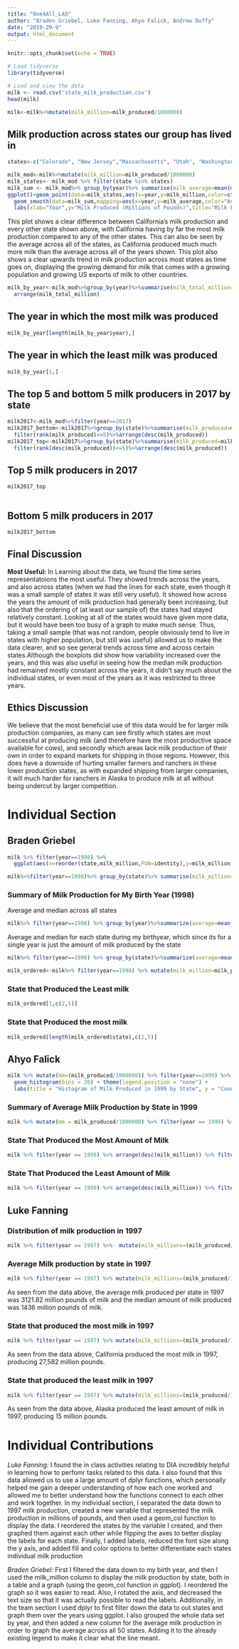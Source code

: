 ---
title: "One4All_LA5"
author: "Braden Griebel, Luke Fanning, Ahyo Falick, Andrew Duffy"
date: "2019-29-9"
output: html_document
---

```{r setup, include=FALSE}
knitr::opts_chunk$set(echo = TRUE)
```

```{r, warning=FALSE, message=FALSE}
# Load tidyverse
library(tidyverse)

# Load and view the data
milk <- read.csv('state_milk_production.csv')
head(milk)

milk<-milk%>%mutate(milk_million=milk_produced/1000000)
```


## Milk production across states our group has lived in 

```{r  warning=FALSE, message=FALSE}
states<-c("Colorado", "New Jersey","Massachusetts", "Utah", "Washington", "California","Maryland")
```

```{r warning=FALSE, message=FALSE}
milk_mod<-milk%>%mutate(milk_million=milk_produced/1000000)
milk_states<- milk_mod %>% filter(state %in% states)
milk_sum <- milk_mod%>% group_by(year)%>% summarise(milk_average=mean(milk_million))
ggplot()+geom_point(data=milk_states,aes(x=year,y=milk_million,color=state))+
  geom_smooth(data=milk_sum,mapping=aes(x=year,y=milk_average,color="Average all States"),se=FALSE)+
  labs(xlab="Year",y="Milk Produced (Millions of Pounds)",title="Milk Production by Year")

```

This plot shows a clear difference between California's milk production and every other state shown above, with California having by far the most milk production compared to any of the other states. This can also be seen by the average across all of the states, as California produced much much more milk than the average across all of the years shown. This plot also shows a clear upwards trend in milk production across most states as time goes on, displaying the growing demand for milk that comes with a growing population and growing US exports of milk to other countries. 


```{r warning=FALSE, message=FALSE}
milk_by_year<-milk_mod%>%group_by(year)%>%summarise(milk_total_million=sum(milk_million))%>%
  arrange(milk_total_million)
```

## The year in which the most milk was produced

```{r warning=FALSE, message=FALSE}
milk_by_year[length(milk_by_year$year),]
```

## The year in which the least milk was produced

```{r warning=FALSE, message=FALSE}
milk_by_year[1,]
```

## The top 5 and bottom 5 milk producers in 2017 by state

```{r warning=FALSE, message=FALSE}
milk2017<-milk_mod%>%filter(year==2017)
milk2017_bottom<-milk2017%>%group_by(state)%>%summarise(milk_produced=milk_million)%>%
  filter(rank(milk_produced)<=5)%>%arrange(desc(milk_produced))
milk2017_top<-milk2017%>%group_by(state)%>%summarise(milk_produced=milk_million)%>%
  filter(rank(desc(milk_produced))<=5)%>%arrange(desc(milk_produced))

```

## Top 5 milk producers in 2017

```{r warning=FALSE, message=FALSE}

milk2017_top
  
```

## Bottom 5 milk producers in 2017

```{r warning=FALSE, message=FALSE}
milk2017_bottom
```

## Final Discussion

**Most Useful:** In Learning about the data, we found the time series representatoions the most useful. They showed trends across the years, and also across states (when we had the lines for each state, even though it was a small sample of states it was still very useful). It showed how across the years the amount of milk production had generally been increasing, but also that the ordering of (at least our sample of) the states had stayed relatively constant. Looking at all of the states would have given more data, but it would have been too busy of a graph to make much sense. Thus, taking a small sample (that was not random, people obviously tend to live in states with higher population, but still was useful) allowed us to make the data clearer, and so see general trends across time and across certain states.Although the boxplots did show how variability increased over the years, and this was also useful in seeing how the median milk production had remained mostly constant across the years, it didn't say much about the individual states, or even most of the years as it was restricted to three years.   




## Ethics Discussion

We believe that the most beneficial use of this data would be for larger milk production companies, as many can see firstly which states are most successful at producing milk (and therefore have the most productive space available for cows), and secondly which areas lack milk production of their own in order to expand markets for shipping in those regions. However, this does have a downside of hurting smaller farmers and ranchers in these lower production states, as with expanded shipping from larger companies, it will much harder for ranchers in Alaska to produce milk at all without being undercut by larger competition. 

# Individual Section


## Braden Griebel


```{r warning=FALSE, message=FALSE}
milk %>% filter(year==1998) %>%
  ggplot(aes(x=reorder(state,milk_million,FUN=identity),y=milk_million))+geom_col(width=1,color="white")+coord_flip(ylim=c(1100,27000))+labs(y="Milk Produced (Millions of Pounds)",x="State", title="Milk Production by State in 1998")+ theme( axis.text.y = element_text(size=5))

milk%>%filter(year==1998)%>% group_by(state)%>% summarise(milk_million=milk_million)%>%arrange(desc(milk_million))%>%as_tibble()%>%print()

```


### Summary of Milk Production for My Birth Year (1998)

Average and median across all states
```{r warning=FALSE, message=FALSE}
milk%>% filter(year==1998) %>% group_by(year)%>%summarize(average=mean(milk_million),median=median(milk_million))%>%as_tibble()%>%print()
```

Average and median for each state during my birthyear, which since its for a single year is just the amount of milk produced by the state
```{r}
milk%>% filter(year==1998) %>% group_by(state)%>%summarize(average=mean(milk_million),median=median(milk_million))%>%as_tibble()%>%print()
```



```{r warning=FALSE, message=FALSE}
milk_ordered<-milk%>% filter(year==1998) %>% mutate(milk_million=milk_produced/1000000)%>%group_by(state)%>%arrange(milk_million)
```

### State that Produced the Least milk

```{r warning=FALSE, message=FALSE}
milk_ordered[1,c(2,5)]
```

### State that Produced the most milk
```{r warning=FALSE, message=FALSE}
milk_ordered[length(milk_ordered$state),c(2,5)]
```

## Ahyo Falick

```{r warning=FALSE, message=FALSE}
milk %>% mutate(mm=(milk_produced/1000000)) %>% filter(year==1999) %>% ggplot(aes(x = mm, color = state)) +
  geom_histogram(bins = 20) + theme(legend.position = "none") +
  labs(title = "Histogram of Milk Produced in 1999 by State", y = "Count", x = "Milk Produced (Millions)")
```

### Summary of Average Milk Production by State in 1999

```{r warning=FALSE, message=FALSE}
milk %>% mutate(mm = milk_produced/1000000) %>% filter(year == 1999) %>% group_by(state) %>% summarize(average=mean(mm),median=median(mm))%>%as_tibble()%>%print()
```

### State That Produced the Most Amount of Milk

```{r warning=FALSE, message=FALSE}
milk %>% filter(year == 1999) %>% arrange(desc(milk_million)) %>% filter(state == "California")

```

### State That Produced the Least Amount of Milk


```{r warning=FALSE, message=FALSE}
milk %>% filter(year == 1999) %>% arrange(desc(milk_million)) %>% filter(state == "Alaska")

```

## Luke Fanning

### Distribution of milk production in 1997

```{r warning=FALSE, message=FALSE}
milk %>% filter(year == 1997) %>%  mutate(milk_millions=(milk_produced/1000000)) %>% group_by(state) %>% arrange(milk_millions) %>% ggplot(mapping = aes(x=reorder(state,milk_millions), y=milk_millions, fill = milk_millions, color = state)) + geom_col() + coord_flip() + scale_fill_gradient( low = "red", high = "blue") +  labs(x= "State", y = "Milk produced, in millions of pounds", title = "Milk produced by state in 1997") + theme(legend.position = "none", axis.text.y = element_text(size=6))

```


### Average Milk production by state in 1997

```{r warning=FALSE, message=FALSE}
milk %>% filter(year == 1997) %>% mutate(milk_millions=(milk_produced/1000000)) %>% summarize (mean(milk_millions), median(milk_millions))
```
As seen from the data above, the average milk produced per state in 1997 was 3121.82 million pounds of milk and the median amount of milk produced was 1436 million pounds of milk.

### State that produced the most milk in 1997

```{r warning=FALSE, message=FALSE}
milk %>% filter(year == 1997) %>% mutate(milk_millions=(milk_produced/1000000)) %>% group_by(state) %>% summarise(milk_produced_millions=max(milk_millions)) %>% arrange(desc(milk_produced_millions))
```
As seen from the data above, California produced the most milk in 1997, producing 27,582 million pounds.

### State that produced the least milk in 1997

```{r warning=FALSE, message=FALSE}
milk %>% filter(year == 1997) %>% mutate(milk_millions=(milk_produced/1000000)) %>% group_by(state) %>% summarise(milk_produced_millions=max(milk_millions)) %>% arrange(milk_produced_millions)
```
As seen from the data above, Alaska produced the least amount of milk in 1997, producing 15 million pounds.





# Individual Contributions

*Luke Fanning:* I found the in class activities relating to DIA incredibly helpful in learning how to perfomr tasks related to this data. I also found that this data allowed us to use a large amount of dplyr functions, which personally helped me gain a deeper understanding of how each one worked and allowed me to better understand how the functions connect to each other and work together. In my individual section, I separated the data down to 1997 milk production, created a new variable that represented the milk production in millions of pounds, and then used a geom_col function to display the data. I reordered the states by the variable I created, and then graphed them against each other while flipping the axes to better display the labels for each state. Finally, I added labels, reduced the font size along the y axis, and added fill and color options to better differentiate each states individual milk production

*Braden Griebel:* First I filtered the data down to my birth year, and then I used the milk_million column to display the milk production by state, both in a table and a graph (using the geom_col function in ggplot). I reordered the graph so it was easier to read. Also, I rotated the axis, and decreased the text size so that it was actually possible to read the labels. Additionally, in the team section I used dplyr to first filter down the data to out states and graph them over the years using ggplot. I also grouped the whole data set by year, and then added a new column for the average milk production in order to graph the average across all 50 states. Adding it to the already existing legend to make it clear what the line meant. 
